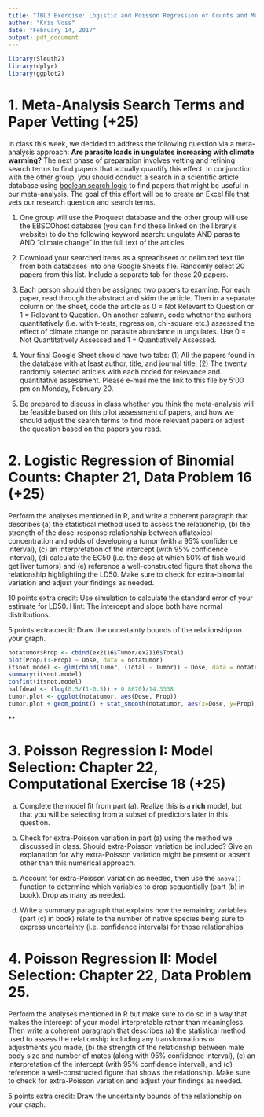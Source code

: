 ```yaml
---
title: "TBL3 Exercise: Logistic and Poisson Regression of Counts and Meta-Analysis Paper Searching"
author: "Kris Voss"
date: "February 14, 2017"
output: pdf_document
---
```


```r
library(Sleuth2)
library(dplyr)
library(ggplot2)
```
# 1. Meta-Analysis Search Terms and Paper Vetting (+25)

In class this week, we decided to address the following question via a meta-analysis approach: **Are parasite loads in ungulates increasing with climate warming?** The next phase of preparation involves vetting and refining search terms to find papers that actually quantify this effect. In conjunction with the other group, you should conduct a search in a scientific article database using [boolean search logic](https://www.mcgill.ca/caps/files/caps/gcs2014_linkedinbooleansearchtips.pdf) to find papers that might be useful in our meta-analysis. The goal of this effort will be to create an Excel file that vets our research question and search terms.

1. One group will use the Proquest database and the other group will use the EBSCOhost database (you can find these linked on the library's website) to do the following keyword search: ungulate AND parasite AND "climate change" in the full text of the articles. 

2. Download your searched items as a spreadhseet or delimited text file from both databases into one Google Sheets file. Randomly select 20 papers from this list. Include a separate tab for these 20 papers.

3. Each person should then be assigned two papers to examine. For each paper, read through the abstract and skim the article. Then in a separate column on the sheet, code the article as 0 = Not Relevant to Question or 1 = Relevant to Question. On another column, code whether the authors quantitatively (i.e. with t-tests, regression, chi-square etc.) assessed the effect of climate change on parasite abundance in ungulates. Use 0 = Not Quantitatively Assessed and 1 = Quantiatively Assessed.

4. Your final Google Sheet should have two tabs: (1) All the papers found in the database with at least author, title, and journal title, (2) The twenty randomly selected articles with each coded for relevance and quantitative assessment. Please e-mail me the link to this file by 5:00 pm on Monday, February 20.

5. Be prepared to discuss in class whether you think the meta-analysis will be feasible based on this pilot assessment of papers, and how we should adjust the search terms to find more relevant papers or adjust the question based on the papers you read. 

# 2. Logistic Regression of Binomial Counts: Chapter 21, Data Problem 16 (+25)

Perform the analyses mentioned in R, and write a coherent paragraph that describes (a) the statistical method used to assess the relationship, (b) the strength of the dose-response relationship between aflatoxicol concentration and odds of developing a tumor (with a 95% confidence interval), (c) an interpretation of the intercept (with 95% confidence interval), (d) calculate the EC50 (i.e. the dose at which 50% of fish would get liver tumors) and (e) reference a well-constructed figure that shows the relationship highlighting the LD50. Make sure to check for extra-binomial variation and adjust your findings as needed.

10 points extra credit: Use simulation to calculate the standard error of your estimate for LD50. Hint: The intercept and slope both have normal distributions.

5 points extra credit: Draw the uncertainty bounds of the relationship on your graph.

```r
notatumor$Prop <- cbind(ex2116$Tumor/ex2116$Total)
plot(Prop/(1-Prop) ~ Dose, data = notatumor)
itsnot.model <- glm(cbind(Tumor, (Total - Tumor)) ~ Dose, data = notatumor, family = "quasibinomial")
summary(itsnot.model)
confint(itsnot.model)
halfdead <- (log(0.5/(1-0.5)) + 0.8670)/14.3338
tumor.plot <- ggplot(notatumor, aes(Dose, Prop))
tumor.plot + geom_point() + stat_smooth(notatumor, aes(x=Dose, y=Prop), method = "glm")
```

**

# 3. Poisson Regression I: Model Selection: Chapter 22, Computational Exercise 18 (+25)

(a) Complete the model fit from part (a). Realize this is a **rich** model, but that you will be selecting from a subset of predictors later in this question.

(b) Check for extra-Poisson variation in part (a) using the method we discussed in class. Should extra-Poisson variation be included? Give an explanation for why extra-Poisson variation might be present or absent other than this numerical approach.

(c) Account for extra-Poisson variation as needed, then use the ```anova()``` function to determine which variables to drop sequentially (part (b) in book). Drop as many as needed.

(d) Write a summary paragraph that explains how the remaining variables (part (c) in book) relate to the number of native species being sure to express uncertainty (i.e. confidence intervals) for those relationships


# 4. Poisson Regression II: Model Selection: Chapter 22, Data Problem 25.

Perform the analyses mentioned in R but make sure to do so in a way that makes the intercept of your model interpretable rather than meaningless. Then write a coherent paragraph that describes (a) the statistical method used to assess the relationship including any transformations or adjustments you made, (b) the strength of the relationship between male body size and number of mates (along with 95% confidence interval), (c) an interpretation of the intercept (with 95% confidence interval), and (d) reference a well-constructed figure that shows the relationship. Make sure to check for extra-Poisson variation and adjust your findings as needed.

5 points extra credit: Draw the uncertainty bounds of the relationship on your graph.
